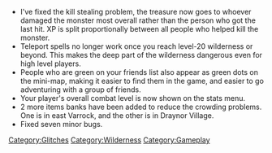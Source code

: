 {{Update|date = 18 August 2001}}

*I've fixed the kill stealing problem, the treasure now goes to whoever damaged the monster most overall rather than the person who got the last hit. XP is split proportionally between all people who helped kill the monster.
*Teleport spells no longer work once you reach level-20 wilderness or beyond. This makes the deep part of the wilderness dangerous even for high level players.
*People who are green on your friends list also appear as green dots on the mini-map, making it easier to find them in the game, and easier to go adventuring with a group of friends.
*Your player's overall combat level is now shown on the stats menu.
*2 more items banks have been added to reduce the crowding problems. One is in east Varrock, and the other is in Draynor Village.
*Fixed seven minor bugs.

[[Category:Updates|{{PAGENAME}}]]
[[Category:Glitches]]
[[Category:Wilderness]]
[[Category:Gameplay]]
